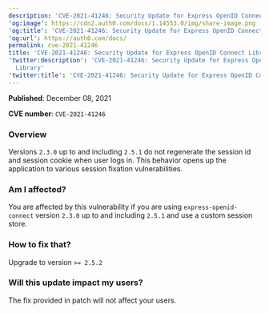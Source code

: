 ```yaml
---
description: 'CVE-2021-41246: Security Update for Express OpenID Connect Library'
'og:image': https://cdn2.auth0.com/docs/1.14553.0/img/share-image.png
'og:title': 'CVE-2021-41246: Security Update for Express OpenID Connect Library'
'og:url': https://auth0.com/docs/
permalink: cve-2021-41246
title: 'CVE-2021-41246: Security Update for Express OpenID Connect Library'
'twitter:description': 'CVE-2021-41246: Security Update for Express OpenID Connect
  Library'
'twitter:title': 'CVE-2021-41246: Security Update for Express OpenID Connect Library'
---
```

**Published**: December 08, 2021

**CVE number**: `CVE-2021-41246`

### Overview

Versions `2.3.0` up to and including `2.5.1` do not regenerate the session id and <Tooltip tip="Session Cookie: Entity that, when present, allows the user to be considered authenticated." cta="View Glossary" href="/glossary?term=session+cookie">session cookie</Tooltip> when user logs in. This behavior opens up the application to various session fixation vulnerabilities.

### Am I affected?

You are affected by this vulnerability if you are using `express-openid-connect` version `2.3.0` up to and including `2.5.1` and use a custom session store.

### How to fix that?

Upgrade to version `>= 2.5.2`

### Will this update impact my users?

The fix provided in patch will not affect your users.